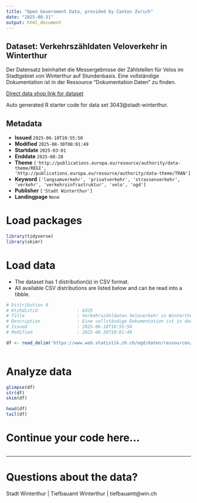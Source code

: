 ```yaml
---
title: "Open Government Data, provided by Canton Zurich"
date: "2025-08-31"
output: html_document
---
```


## Dataset: Verkehrszähldaten Veloverkehr in Winterthur

Der Datensatz beinhaltet die Messergebnisse der Zählstellen für Velos im Stadtgebiet von Winterthur auf Stundenbasis. Eine vollständige Dokumentation ist in der Ressource "Dokumentation Daten" zu finden.

[Direct data shop link for dataset](https://www.zh.ch/de/politik-staat/statistik-daten/datenkatalog.html#/datasets/3043@stadt-winterthur)

Auto generated R starter code for data set 3043@stadt-winterthur.

## Metadata

- **Issued** `2025-06-10T10:55:50`
- **Modified** `2025-08-30T08:01:49`
- **Startdate** `2025-03-01`
- **Enddate** `2025-08-28`
- **Theme** `['http://publications.europa.eu/resource/authority/data-theme/REGI', 'http://publications.europa.eu/resource/authority/data-theme/TRAN']`
- **Keyword** `['langsamverkehr', 'privatverkehr', 'strassenverkehr', 'verkehr', 'verkehrsinfrastruktur', 'velo', 'ogd']`
- **Publisher** `['Stadt Winterthur']`
- **Landingpage** `None`


# Load packages

```r

library(tidyverse)
library(skimr)

```

# Load data

-   The dataset has 1 distribution(s) in CSV format.
-   All available CSV distributions are listed below and can be read into a tibble.

```r

# Distribution 0
# Ktzhdistid               : 6325
# Title                    : Verkehrszähldaten Veloverkehr in Winterthur, pro Stunde
# Description              : Eine vollständige Dokumentation ist in der Ressource "Dokumentation Daten" zu finden.
# Issued                   : 2025-06-10T10:55:50
# Modified                 : 2025-08-30T10:01:49

df <- read_delim('https://www.web.statistik.zh.ch/ogd/daten/ressourcen/KTZH_00003043_00006325.csv')



```

# Analyze data

```r

glimpse(df)
str(df)
skim(df)

head(df)
tail(df)

```

# Continue your code here...

```r

```

------------------------------------------------------------------------

# Questions about the data?

Stadt Winterthur | Tiefbauamt Winterthur | tiefbauamt@win.ch
